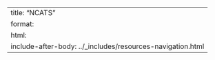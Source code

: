 ---
title: "NCATS"
format: 
  html:
    include-after-body: ../_includes/resources-navigation.html
---